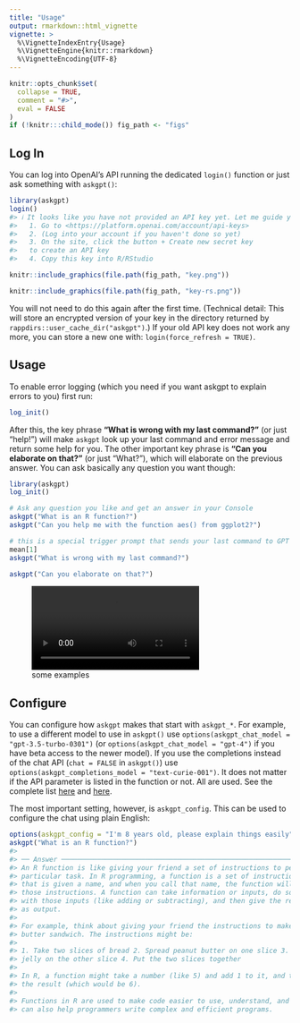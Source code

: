 ```yaml
---
title: "Usage"
output: rmarkdown::html_vignette
vignette: >
  %\VignetteIndexEntry{Usage}
  %\VignetteEngine{knitr::rmarkdown}
  %\VignetteEncoding{UTF-8}
---
```


```r
knitr::opts_chunk$set(
  collapse = TRUE,
  comment = "#>",
  eval = FALSE
)
if (!knitr:::child_mode()) fig_path <- "figs"
```

## Log In

You can log into OpenAI's API running the dedicated `login()` function or just ask something with `askgpt()`:


```r
library(askgpt)
login()
#> ℹ It looks like you have not provided an API key yet. Let me guide you through the process:
#>   1. Go to <https://platform.openai.com/account/api-keys>
#>   2. (Log into your account if you haven't done so yet)
#>   3. On the site, click the button + Create new secret key
#>   to create an API key
#>   4. Copy this key into R/RStudio
```

```r
knitr::include_graphics(file.path(fig_path, "key.png"))
```

```r
knitr::include_graphics(file.path(fig_path, "key-rs.png"))
```


You will not need to do this again after the first time.
(Technical detail: This will store an encrypted version of your key in the directory returned by `rappdirs::user_cache_dir("askgpt")`.)
If your old API key does not work any more, you can store a new one with: `login(force_refresh = TRUE)`.

## Usage

To enable error logging (which you need if you want askgpt to explain errors to you) first run:

```r
log_init()
```

After this, the key phrase **"What is wrong with my last command?"** (or just "help!") will make `askgpt` look up your last command and error message and return some help for you.
The other important key phrase is **"Can you elaborate on that?"** (or just "What?"), which will elaborate on the previous answer.
You can ask basically any question you want though:

```r
library(askgpt)
log_init()

# Ask any question you like and get an answer in your Console
askgpt("What is an R function?")
askgpt("Can you help me with the function aes() from ggplot2?")

# this is a special trigger prompt that sends your last command to GPT
mean[1]
askgpt("What is wrong with my last command?")

askgpt("Can you elaborate on that?")
```

![some examples](https://user-images.githubusercontent.com/23524101/220632749-da59fe90-d6a2-4ebd-bbfe-d1164e8a7944.mp4)

## Configure

You can configure how `askgpt` makes that start with `askgpt_*`.
For example, to use a different model to use in `askgpt()` use `options(askgpt_chat_model = "gpt-3.5-turbo-0301")` (or `options(askgpt_chat_model = "gpt-4")` if you have beta access to the newer model).
If you use the completions instead of the chat API (`chat = FALSE` in `askgpt()`) use `options(askgpt_completions_model = "text-curie-001")`.
It does not matter if the API parameter is listed in the function or not.
All are used.
See the complete list [here](https://platform.openai.com/docs/api-reference/chat) and [here](https://platform.openai.com/docs/api-reference/completions).

The most important setting, however, is `askgpt_config`.
This can be used to configure the chat using plain English:

```r
options(askgpt_config = "I'm 8 years old, please explain things easily")
askgpt("What is an R function?")
#>
#> ── Answer ──────────────────────────────────────────────────────────────────────
#> An R function is like giving your friend a set of instructions to perform a
#> particular task. In R programming, a function is a set of instructions or steps
#> that is given a name, and when you call that name, the function will perform
#> those instructions. A function can take information or inputs, do something
#> with those inputs (like adding or subtracting), and then give the result back
#> as output.
#>
#> For example, think about giving your friend the instructions to make a peanut
#> butter sandwich. The instructions might be:
#>
#> 1. Take two slices of bread 2. Spread peanut butter on one slice 3. Spread
#> jelly on the other slice 4. Put the two slices together
#>
#> In R, a function might take a number (like 5) and add 1 to it, and then return
#> the result (which would be 6).
#>
#> Functions in R are used to make code easier to use, understand, and reuse. They
#> can also help programmers write complex and efficient programs.
```
